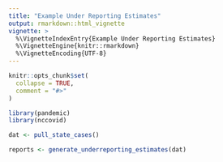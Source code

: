 ```yaml
---
title: "Example Under Reporting Estimates"
output: rmarkdown::html_vignette
vignette: >
  %\VignetteIndexEntry{Example Under Reporting Estimates}
  %\VignetteEngine{knitr::rmarkdown}
  %\VignetteEncoding{UTF-8}
---
```


```r
knitr::opts_chunk$set(
  collapse = TRUE,
  comment = "#>"
)
```

```r
library(pandemic)
library(nccovid)
```

```r
dat <- pull_state_cases()
```

```r
reports <- generate_underreporting_estimates(dat)
```

